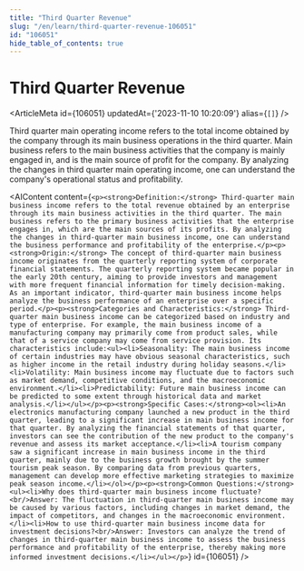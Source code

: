 ```yaml
---
title: "Third Quarter Revenue"
slug: "/en/learn/third-quarter-revenue-106051"
id: "106051"
hide_table_of_contents: true
---
```



# Third Quarter Revenue

<ArticleMeta id={106051} updatedAt={'2023-11-10 10:20:09'} alias={`[]`} />
<div className='border-solid border-b border-t-0 my-4 border-[var(--ifm-color-gray-300)]' />

Third quarter main operating income refers to the total income obtained by the company through its main business operations in the third quarter. Main business refers to the main business activities that the company is mainly engaged in, and is the main source of profit for the company. By analyzing the changes in third quarter main operating income, one can understand the company's operational status and profitability.

<AIContent content={`<p><strong>Definition:</strong> Third-quarter main business income refers to the total revenue obtained by an enterprise through its main business activities in the third quarter. The main business refers to the primary business activities that the enterprise engages in, which are the main sources of its profits. By analyzing the changes in third-quarter main business income, one can understand the business performance and profitability of the enterprise.</p><p><strong>Origin:</strong> The concept of third-quarter main business income originates from the quarterly reporting system of corporate financial statements. The quarterly reporting system became popular in the early 20th century, aiming to provide investors and management with more frequent financial information for timely decision-making. As an important indicator, third-quarter main business income helps analyze the business performance of an enterprise over a specific period.</p><p><strong>Categories and Characteristics:</strong> Third-quarter main business income can be categorized based on industry and type of enterprise. For example, the main business income of a manufacturing company may primarily come from product sales, while that of a service company may come from service provision. Its characteristics include:<ul><li>Seasonality: The main business income of certain industries may have obvious seasonal characteristics, such as higher income in the retail industry during holiday seasons.</li><li>Volatility: Main business income may fluctuate due to factors such as market demand, competitive conditions, and the macroeconomic environment.</li><li>Predictability: Future main business income can be predicted to some extent through historical data and market analysis.</li></ul></p><p><strong>Specific Cases:</strong><ol><li>An electronics manufacturing company launched a new product in the third quarter, leading to a significant increase in main business income for that quarter. By analyzing the financial statements of that quarter, investors can see the contribution of the new product to the company's revenue and assess its market acceptance.</li><li>A tourism company saw a significant increase in main business income in the third quarter, mainly due to the business growth brought by the summer tourism peak season. By comparing data from previous quarters, management can develop more effective marketing strategies to maximize peak season income.</li></ol></p><p><strong>Common Questions:</strong><ul><li>Why does third-quarter main business income fluctuate?<br/>Answer: The fluctuation in third-quarter main business income may be caused by various factors, including changes in market demand, the impact of competitors, and changes in the macroeconomic environment.</li><li>How to use third-quarter main business income data for investment decisions?<br/>Answer: Investors can analyze the trend of changes in third-quarter main business income to assess the business performance and profitability of the enterprise, thereby making more informed investment decisions.</li></ul></p>`} id={106051} />
